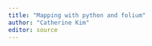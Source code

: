 ```yaml
---
title: "Mapping with python and folium"
author: "Catherine Kim"
editor: source
---
```


```r

```

